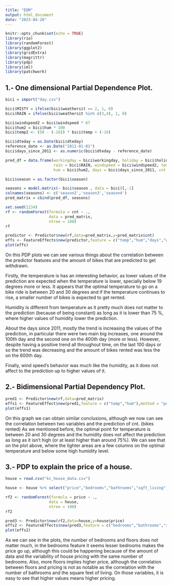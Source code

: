 ```yaml
---
title: "EDM"
output: html_document
date: "2023-04-26"
---
```


```r
knitr::opts_chunk$set(echo = TRUE)
library(rio)
library(randomForest)
library(ggplot2)
library(gridExtra)
library(magrittr)
library(pdp)
library(iml)
library(patchwork)
```

## 1.- One dimensional Partial Dependence Plot.

```r
bici = import("day.csv")

bici$MISTY = ifelse(bici$weathersit == 2, 1, 0)
bici$RAIN = ifelse(bici$weathersit %in% c(3,4), 1, 0)

bici$windspeed2 = bici$windspeed * 67
bici$hum2 = bici$hum * 100
bici$temp2 <- (50 - (-16)) * bici$temp + (-16)

bici$dteday = as.Date(bici$dteday)
reference_date <- as.Date("2011-01-01")
bici$days_since_2011 <- as.numeric(bici$dteday - reference_date)

pred_df = data.frame(workingday = bici$workingday, holiday = bici$holiday, misty = bici$MISTY, 
                     rain = bici$RAIN, windspeed = bici$windspeed2, temp = bici$temp2,
                     hum = bici$hum2, days = bici$days_since_2011, cnt = bici$cnt)

bici$season = as.factor(bici$season)

seasons = model.matrix(~ bici$season , data = bici)[,-1]
colnames(seasons) <- c('season2','season3','season4')
pred_matrix = cbind(pred_df, seasons)
```

```r
set.seed(1234)
rf <- randomForest(formula = cnt ~ ., 
                   data = pred_matrix,
                   ntree = 100)
rf
```
```r
predictor <- Predictor$new(rf,data=pred_matrix,y=pred_matrix$cnt)
effs <- FeatureEffects$new(predictor,feature = c("temp","hum","days","windspeed"),method = "pdp")
plot(effs)
```

On this PDP plots we can see various things about the correlation between the predictor features and the amount of bikes that are predicted to get withdrawn.

Firstly, the temperature is has an interesting behavior, as lower values of the prediction are expected when the temperature is lower, specially below 19 degrees more or less. It appears that the optimal temperature to go on a bike ride is between 20 and 30 degrees and if the temperature continues to rise, a smaller number of bikes is expected to get rented.

Humidity is different from temperature as it pretty much does not matter to the prediction (because of being constant) as long as it is lower than 75 %, where higher values of humidity lower the prediction.

About the days since 2011, mostly the trend is increasing the values of the prediction, in particular there were two main big increases, one around the 100th day and the second one on the 400th day (more or less). However, despite having a positive trend all throughout time, on the last 100 days or so the trend was decreasing and the amount of bikes rented was less the on the 600th day.

Finally, wind speed's behavior was much like the humidity, as it does not affect to the prediction up to higher values of it.


## 2.- Bidimensional Partial Dependency Plot.

```r
pred1 <- Predictor$new(rf,data=pred_matrix)
effs1 <- FeatureEffect$new(pred1,feature = c("temp","hum"),method = "pdp")
plot(effs1)
```
On this graph we can obtain similar conclusions, although we now can see the correlation between two variables and the prediction of cnt. (bikes rented)
As we mentioned before, the optimal point for temperature is between 20 and 30 degrees and the humidity does not affect the prediction as long as it isn't high (or at least higher than around 75%). We can see that on the plot above, where the lighter areas are a few columns on the optimal temperature and below some high humidity level.

## 3.- PDP to explain the price of a house.

```r
house = read.csv("kc_house_data.csv")

house <- house %>% select("price","bedrooms","bathrooms","sqft_living","sqft_lot","floors","yr_built")

rf2 <- randomForest(formula = price ~ ., 
                   data = house,
                   ntree = 100)
rf2
```
```r
pred3 <- Predictor$new(rf2,data=house,y=house$price)
effs2 <- FeatureEffects$new(pred3,feature = c("bedrooms","bathrooms","sqft_living","floors"),method = "pdp")
plot(effs2)
```

As we can see in the plots, the number of bedrooms and floors does not matter much, in the bedrooms feature it seems lesser bedrooms makes the price go up, although this could be happening because of the amount of data and the variability of house pricing with the same number of bedrooms. Also, more floors implies higher price, although the correlation between floors and pricing is not as notable as the correlation with the number of bathrooms and the square feet of living.
On those variables, it is easy to see that higher values means higher pricing.
